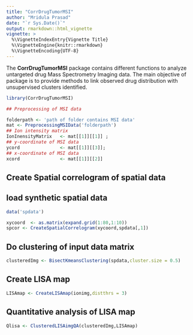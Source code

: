 ```yaml
---
title: "CorrDrugTumorMSI"
author: "Mridula Prasad"
date: "`r Sys.Date()`"
output: rmarkdown::html_vignette
vignette: >
  %\VignetteIndexEntry{Vignette Title}
  %\VignetteEngine{knitr::rmarkdown}
  %\VignetteEncoding{UTF-8}
---
```


The **CorrDrugTumorMSI** package contains different functions to analyze untargeted drug Mass Spectrometry Imaging data. The main objective of package is to provide methods to link observed drug distribution with unsupervised clusters identified. 

```r
library(CorrDrugTumorMSI)

## Preprocessing of MSI data

folderpath <- 'path of folder contains MSI data'
mat <- PreprocessingMSIData('folderpath')
## Ion intensity matrix
IonInensityMatrix   <- mat[[1]][[1]] ;
## y-coordinate of MSI data
ycord               <- mat[[1]][[3]]; 
## x-coordinate of MSI data
xcord               <- mat[[1]][[2]]

```

## Create Spatial correlogram of spatial data 

## load synthetic spatial data

```r
data('spdata')

xycoord  <- as.matrix(expand.grid(1:80,1:10))
spcor <- CreateSpatialCorrelogram(xycoord,spdata[,1])

```

## Do clustering of input data matrix

```r
clusteredImg <- BisectKmeansClustering(spdata,cluster.size = 0.5)

```

## Create LISA map

```r
LISAmap <- CreateLISAmap(ionimg,distthrs = 3)

```

## Quantitative analysis of LISA map 

```r
Qlisa <- ClusteredLISAimgQA(clusteredImg,LISAmap)

```


